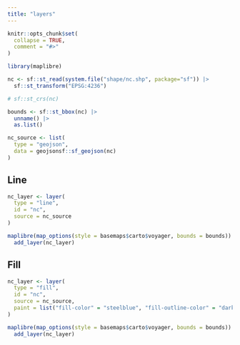 ```yaml
---
title: "layers"
---
```


```r
knitr::opts_chunk$set(
  collapse = TRUE,
  comment = "#>"
)
```

```r
library(maplibre)
```

```r
nc <- sf::st_read(system.file("shape/nc.shp", package="sf")) |>
  sf::st_transform("EPSG:4236")

# sf::st_crs(nc)

bounds <- sf::st_bbox(nc) |>
  unname() |>
  as.list()

nc_source <- list(
  type = "geojson",
  data = geojsonsf::sf_geojson(nc)
)
```

## Line

```r
nc_layer <- layer(
  type = "line",
  id = "nc",
  source = nc_source
)

maplibre(map_options(style = basemaps$carto$voyager, bounds = bounds)) |>
  add_layer(nc_layer)
```

## Fill

```r
nc_layer <- layer(
  type = "fill",
  id = "nc",
  source = nc_source,
  paint = list("fill-color" = "steelblue", "fill-outline-color" = "darkred" )
)

maplibre(map_options(style = basemaps$carto$voyager, bounds = bounds)) |>
  add_layer(nc_layer)
```
